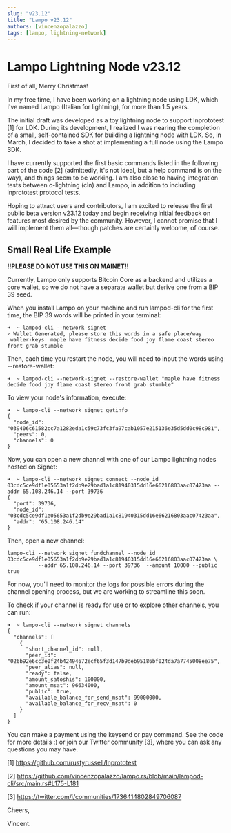 ```yaml
---
slug: "v23.12"
title: "Lampo v23.12"
authors: [vincenzopalazzo]
tags: [lampo, lightning-network]
---
```


# Lampo Lightning Node v23.12

First of all, Merry Christmas!

In my free time, I have been working on a lightning node using LDK, which I've named Lampo (Italian for lightning), for more than 1.5 years.

The initial draft was developed as a toy lightning node to support lnprototest [1] for LDK. During its development, I realized I was nearing the completion of a small, self-contained SDK for building a lightning node with LDK. So, in March, I decided to take a shot at implementing a full node using the Lampo SDK.

I have currently supported the first basic commands listed in the following part of the code [2] (admittedly, it's not ideal, but a help command is on the way), and things seem to be working. I am also close to having integration tests between c-lightning (cln) and Lampo, in addition to including lnprototest protocol tests.

Hoping to attract users and contributors, I am excited to release the first public beta version v23.12 today and begin receiving initial feedback on features most desired by the community. However, I cannot promise that I will implement them all—though patches are certainly welcome, of course.

## Small Real Life Example

**!!PLEASE DO NOT USE THIS ON MAINET!!**

Currently, Lampo only supports Bitcoin Core as a backend and utilizes a core wallet, so we do not have a separate wallet but derive one from a BIP 39 seed.

When you install Lampo on your machine and run lampod-cli for the first time, the BIP 39 words will be printed in your terminal:

```
➜  ~ lampod-cli --network-signet
✓ Wallet Generated, please store this words in a safe place/way
 waller-keys  maple have fitness decide food joy flame coast stereo front grab stumble
```

Then, each time you restart the node, you will need to input the words using --restore-wallet:

```
➜  ~ lampod-cli --network-signet --restore-wallet "maple have fitness decide food joy flame coast stereo front grab stumble"
```

To view your node's information, execute:

```
➜  ~ lampo-cli --network signet getinfo
{
  "node_id": "039406c61582cc7a1282eda1c59c73fc3fa97cab1057e215136e35d5dd0c98c981",
  "peers": 0,
  "channels": 0
}
```

Now, you can open a new channel with one of our Lampo lightning nodes hosted on Signet:

```
➜  ~ lampo-cli --network signet connect --node_id 03cdc5ce9df1e05653a1f2db9e29bad1a1c81940315dd16e66216803aac07423aa --addr 65.108.246.14 --port 39736
{
  "port": 39736,
  "node_id": "03cdc5ce9df1e05653a1f2db9e29bad1a1c81940315dd16e66216803aac07423aa",
  "addr": "65.108.246.14"
}
```

Then, open a new channel:

```
lampo-cli --network signet fundchannel --node_id 03cdc5ce9df1e05653a1f2db9e29bad1a1c81940315dd16e66216803aac07423aa \
          --addr 65.108.246.14 --port 39736  --amount 10000 --public true
```

For now, you'll need to monitor the logs for possible errors during the channel opening process, but we are working to streamline this soon.

To check if your channel is ready for use or to explore other channels, you can run:

```
➜  ~ lampo-cli --network signet channels
{
  "channels": [
    {
      "short_channel_id": null,
      "peer_id": "026b92e6cc3e0f24b42494672ecf65f3d147b9deb95186bf024da7a7745008ee75",
      "peer_alias": null,
      "ready": false,
      "amount_satoshis": 100000,
      "amount_msat": 96634000,
      "public": true,
      "available_balance_for_send_msat": 99000000,
      "available_balance_for_recv_msat": 0
    }
  ]
}
```

You can make a payment using the keysend or pay command. See the code for more details :) or join our Twitter community [3], where you can ask any questions you may have.

[1] https://github.com/rustyrussell/lnprototest

[2] https://github.com/vincenzopalazzo/lampo.rs/blob/main/lampod-cli/src/main.rs#L175-L181

[3] https://twitter.com/i/communities/1736414802849706087

Cheers,

Vincent.
